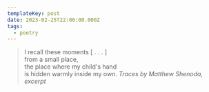 ```yaml
---
templateKey: post
date: 2023-02-25T22:00:00.000Z
tags:
  - poetry
---
```

> I recall these moments [ . . . ]<br/>
> from a small place,<br/>
> the place where my child's hand<br/>
> is hidden warmly inside my own.
> <cite>Traces by Matthew Shenoda, excerpt</cite>

